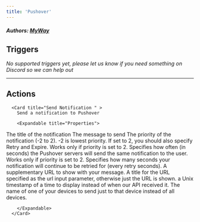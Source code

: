 ```yaml
---
title: 'Pushover'
---
```


##### Authors: [MyWay](https://github.com/MyWay)


## Triggers

*No supported triggers yet, please let us know if you need something on Discord so we can help out* 


---

## Actions


      <Card title="Send Notification " >
        Send a notification to Pushover

        <Expandable title="Properties">
          
<ResponseField name="Title"  type="Short_text">
The title of the notification
</ResponseField>
            
<ResponseField name="Message" required type="Long_text">
The message to send
</ResponseField>
            
<ResponseField name="Priority"  type="Number">
The priority of the notification (-2 to 2). -2 is lowest priority. If set to 2, you should also specify Retry and Expire.
</ResponseField>
            
<ResponseField name="Retry"  type="Number">
Works only if priority is set to 2. Specifies how often (in seconds) the Pushover servers will send the same notification to the user.
</ResponseField>
            
<ResponseField name="Expire"  type="Number">
Works only if priority is set to 2. Specifies how many seconds your notification will continue to be retried for (every retry seconds).
</ResponseField>
            
<ResponseField name="URL"  type="Short_text">
A supplementary URL to show with your message.
</ResponseField>
            
<ResponseField name="URL Title"  type="Short_text">
A title for the URL specified as the url input parameter, otherwise just the URL is shown.
</ResponseField>
            
<ResponseField name="Timestamp"  type="Short_text">
a Unix timestamp of a time to display instead of when our API received it.
</ResponseField>
            
<ResponseField name="Device"  type="Short_text">
The name of one of your devices to send just to that device instead of all devices.
</ResponseField>
              
        </Expandable>
      </Card>
  
